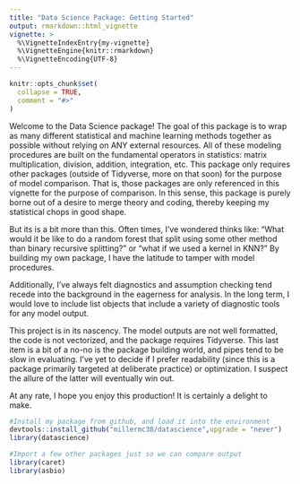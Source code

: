 ```yaml
---
title: "Data Science Package: Getting Started"
output: rmarkdown::html_vignette
vignette: >
  %\VignetteIndexEntry{my-vignette}
  %\VignetteEngine{knitr::rmarkdown}
  %\VignetteEncoding{UTF-8}
---
```


```r
knitr::opts_chunk$set(
  collapse = TRUE,
  comment = "#>"
)
```


Welcome to the Data Science package! The goal of this package is to wrap as many different statistical and machine learning methods together as possible without relying on ANY external resources. All of these modeling procedures are built on the fundamental operators in statistics: matrix multiplication, division, addition, integration, etc. This package only requires other packages (outside of Tidyverse, more on that soon) for the purpose of model comparison. That is, those packages are only referenced in this vignette for the purpose of comparison. In this sense, this package is purely borne out of a desire to merge theory and coding, thereby keeping my statistical chops in good shape.

But its is a bit more than this. Often times, I've wondered thinks like: "What would it be like to do a random forest that split using some other method than binary recursive splitting?" or "what if we used a kernel in KNN?" By building my own package, I have the latitude to tamper with model procedures.

Additionally, I've always felt diagnostics and assumption checking tend recede into the background in the eagerness for analysis. In the long term, I would love to include list objects that include a variety of diagnostic tools for any model output.

This project is in its nascency. The model outputs are not well formatted, the code is not vectorized, and the package requires Tidyverse. This last item is a bit of a no-no is the package building world, and pipes tend to be slow in evaluating. I've yet to decide if I prefer readability (since this is a package primarily targeted at deliberate practice) or optimization. I suspect the allure of the latter will eventually win out. 

At any rate, I hope you enjoy this production! It is certainly a delight to make.

```r
#Install my package from github, and load it into the environment
devtools::install_github("millermc38/datascience",upgrade = "never")
library(datascience)

#Import a few other packages just so we can compare output
library(caret)
library(asbio)
```
